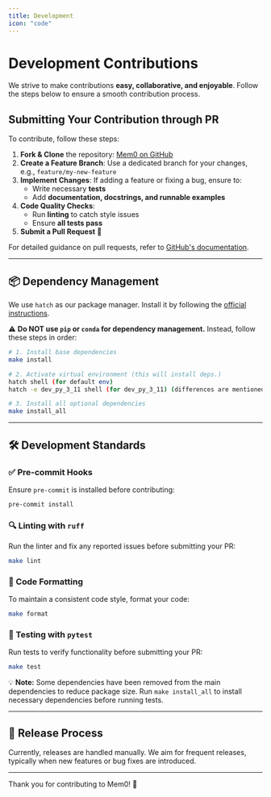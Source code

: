 ```yaml
---
title: Development
icon: "code"
---
```


<Snippet file="security-compliance.mdx" />

# Development Contributions

We strive to make contributions **easy, collaborative, and enjoyable**. Follow the steps below to ensure a smooth contribution process.

## Submitting Your Contribution through PR

To contribute, follow these steps:

1. **Fork & Clone** the repository: [Mem0 on GitHub](https://github.com/mem0ai/mem0)
2. **Create a Feature Branch**: Use a dedicated branch for your changes, e.g., `feature/my-new-feature`
3. **Implement Changes**: If adding a feature or fixing a bug, ensure to:
   - Write necessary **tests**
   - Add **documentation, docstrings, and runnable examples**
4. **Code Quality Checks**:
   - Run **linting** to catch style issues
   - Ensure **all tests pass**
5. **Submit a Pull Request** 🚀

For detailed guidance on pull requests, refer to [GitHub's documentation](https://docs.github.com/en/pull-requests/collaborating-with-pull-requests/proposing-changes-to-your-work-with-pull-requests/creating-a-pull-request).

---

## 📦 Dependency Management

We use `hatch` as our package manager. Install it by following the [official instructions](https://hatch.pypa.io/latest/install/).

⚠️ **Do NOT use `pip` or `conda` for dependency management.** Instead, follow these steps in order:

```bash
# 1. Install base dependencies
make install

# 2. Activate virtual environment (this will install deps.)
hatch shell (for default env)
hatch -e dev_py_3_11 shell (for dev_py_3_11) (differences are mentioned in pyproject.toml)

# 3. Install all optional dependencies
make install_all
```

---

## 🛠️ Development Standards

### ✅ Pre-commit Hooks

Ensure `pre-commit` is installed before contributing:

```bash
pre-commit install
```

### 🔍 Linting with `ruff`

Run the linter and fix any reported issues before submitting your PR:

```bash
make lint
```

### 🎨 Code Formatting

To maintain a consistent code style, format your code:

```bash
make format
```

### 🧪 Testing with `pytest`

Run tests to verify functionality before submitting your PR:

```bash
make test
```

💡 **Note:** Some dependencies have been removed from the main dependencies to reduce package size. Run `make install_all` to install necessary dependencies before running tests.

---

## 🚀 Release Process

Currently, releases are handled manually. We aim for frequent releases, typically when new features or bug fixes are introduced.

---

Thank you for contributing to Mem0! 🎉
